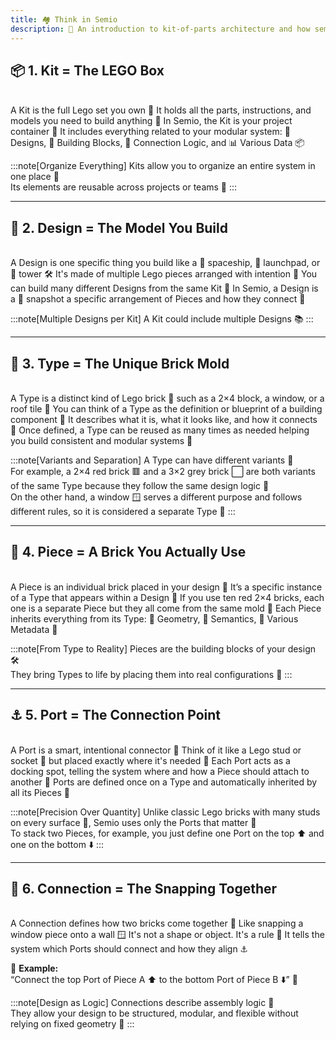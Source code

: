 ```yaml
---
title: 🏘️ Think in Semio
description: 📖 An introduction to kit-of-parts architecture and how semio relates to it 🔀
---
```



## 📦 1. Kit = The LEGO Box
<br />
A Kit is the full Lego set you own 🧰  
It holds all the parts, instructions, and models you need to build anything 🧱  
In Semio, the Kit is your project container 📁  
It includes everything related to your modular system:  
📁 Designs, 🧱 Building Blocks, 🔗 Connection Logic, and 📊 Various Data 📦

:::note[Organize Everything]
Kits allow you to organize an entire system in one place 🧩  
Its elements are reusable across projects or teams 🔄
:::

---

## 🧾 2. Design = The Model You Build
<br />
A Design is one specific thing you build  
like a 🚀 spaceship, 🧱 launchpad, or 🏰 tower 🛠️  
It's made of multiple Lego pieces arranged with intention 🎯  
You can build many different Designs from the same Kit 🧰  
In Semio, a Design is a 📸 snapshot  
a specific arrangement of Pieces and how they connect 🔗

:::note[Multiple Designs per Kit]
A Kit could include multiple Designs 📚
:::

---

## 🧱 3. Type = The Unique Brick Mold
<br />
A Type is a distinct kind of Lego brick 🧊  
such as a 2×4 block, a window, or a roof tile 🧱  
You can think of a Type as the definition or blueprint of a building component 📐  
It describes what it is, what it looks like, and how it connects 🔧  
Once defined, a Type can be reused as many times as needed  
helping you build consistent and modular systems 🧩

:::note[Variants and Separation]
A Type can have different variants 🧬  
For example, a 2×4 red brick 🟥 and a 3×2 grey brick ⬜ are both variants of the same Type because they follow the same design logic 📏  
On the other hand, a window 🪟 serves a different purpose and follows different rules, so it is considered a separate Type 🧠
:::

---

## 🔁 4. Piece = A Brick You Actually Use
<br />
A Piece is an individual brick placed in your design 🧩  
It’s a specific instance of a Type that appears within a Design 🧱  
If you use ten red 2×4 bricks, each one is a separate Piece  
but they all come from the same mold 🧰  
Each Piece inherits everything from its Type:  
🧬 Geometry, 🧠 Semantics, 📄 Various Metadata 🔗

:::note[From Type to Reality]
Pieces are the building blocks of your design 🛠️  
They bring Types to life by placing them into real configurations 🧩
:::

---

## ⚓ 5. Port = The Connection Point
<br />
A Port is a smart, intentional connector 🧲  
Think of it like a Lego stud or socket 🧱 but placed exactly where it's needed 🎯  
Each Port acts as a docking spot, telling the system where and how a Piece should attach to another 🔧  
Ports are defined once on a Type and automatically inherited by all its Pieces 🧩

:::note[Precision Over Quantity]
Unlike classic Lego bricks with many studs on every surface 🔳, Semio uses only the Ports that matter 🎯  
To stack two Pieces, for example, you just define one Port on the top ⬆️ and one on the bottom ⬇️
:::

---

## 🔗 6. Connection = The Snapping Together
<br />
A Connection defines how two bricks come together 🧷  
Like snapping a window piece onto a wall 🪟  
It's not a shape or object. It's a rule 🧠  
It tells the system which Ports should connect and how they align ⚓

📐 **Example:**  
“Connect the top Port of Piece A ⬆️ to the bottom Port of Piece B ⬇️” 🧩

:::note[Design as Logic]
Connections describe assembly logic 🔄  
They allow your design to be structured, modular, and flexible without relying on fixed geometry 🧠
:::
